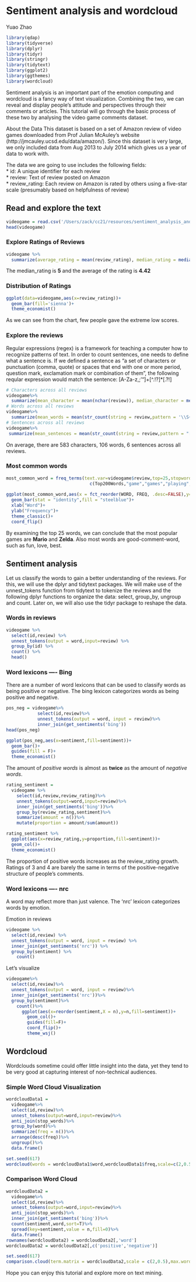# Sentiment analysis and wordcloud

Yuao Zhao

```r
library(qdap)
library(tidyverse)
library(dplyr)
library(tidyr)
library(stringr)
library(tidytext)
library(ggplot2) 
library(ggthemes)
library(wordcloud)
```

Sentiment analysis is an important part of the emotion computing and wordcloud is a fancy way of text visualization. Combining the two, we can reveal and display people's attitude and perspectives through their comments or articles. This tutorial will go through the basic process of these two by analysing the video game comments dataset. 

About the Data
This dataset is based on a set of Amazon review of video games downloaded from Prof Julian McAuley’s website (http://jmcauley.ucsd.edu/data/amazon/). Since this dataset is very large, we only included data from Aug 2013 to July 2014 which gives us a year of data to work with.

The data we are going to use includes the following fields:  
* id: A unique identifier for each review  
* review: Text of review posted on Amazon  
* review_rating: Each review on Amazon is rated by others using a five-star scale (presumably based on helpfulness of review)  

## Read and explore the text

```r
videogame = read.csv('/Users/zack/cc21/resources/sentiment_analysis_and_wordcloud/videogame_review.csv',stringsAsFactors = F)
head(videogame)
```
### Explore Ratings of Reviews

```r
videogame %>%
  summarize(average_rating = mean(review_rating), median_rating = median(review_rating))
```

The median_rating is **5** and the average of the rating is **4.42**

### Distribution of Ratings

```r
ggplot(data=videogame,aes(x=review_rating))+
  geom_bar(fill='sienna')+
  theme_economist()
```

As we can see from the chart, few people gave the extreme low scores. 

### Explore the reviews

Regular expressions (regex) is a framework for teaching a computer how to recognize patterns of text. In order to count sentences, one needs to define what a sentence is. If we defined a sentence as “a set of characters or punctuation (comma, quote) or spaces that end with one or more period, question mark, exclamation mark or combination of them”, the following reqular expression would match the sentence: [A-Za-z,;’"\s]+[^.!?]*[.?!]

```r
# Characters across all reviews
videogame%>%
  summarize(mean_character = mean(nchar(review)), median_character = median(nchar(review)))
# Words across all reviews
videogame%>%
  summarize(mean_words = mean(str_count(string = review,pattern = '\\S+')), median_words = median(str_count(string = review,pattern = '\\S+')))
# Sentences across all reviews
videogame%>%
 summarize(mean_sentences = mean(str_count(string = review,pattern = "[A-Za-z,;'\"\\s]+[^.!?]*[.?!]")), median_sentences = median(str_count(string = review,pattern = "[A-Za-z,;'\"\\s]+[^.!?]*[.?!]")))
```
On average, there are 583 characters, 106 words, 6 sentences across all reviews. 

### Most common words

```r
most_common_word = freq_terms(text.var=videogame$review,top=25,stopwords =
                                c(Top200Words,"game","games","playing","it's","i've","i'm","s","d"))
  
ggplot(most_common_word,aes(x = fct_reorder(WORD, FREQ, .desc=FALSE),y=FREQ))+
  geom_bar(stat = "identity",fill = "steelblue")+
  xlab("Word")+
  ylab("Frequency")+
  theme_classic()+
  coord_flip()
```

By examining the top 25 words, we can conclude that the most popular games are **Mario** and **Zelda**. Also most words are good-comment-word, such as fun, love, best.  

## Sentiment analysis

Let us classify the words to gain a better understanding of the reviews. For this, we will use the dplyr and tidytext packages. We will make use of the unnest_tokens function from tidytext to tokenize the reviews and the following dplyr functions to organize the data: select, group_by, ungroup and count. Later on, we will also use the tidyr package to reshape the data.

### Words in reviews
```r
videogame %>%
  select(id,review) %>%
  unnest_tokens(output = word,input=review) %>%
  group_by(id) %>%
  count() %>%
  head()
```

### Word lexicons ---- Bing

There are a number of word lexicons that can be used to classify words as being positive or negative. The bing lexicon categorizes words as being positive and negative. 

```r
pos_neg = videogame%>%
            select(id,review)%>%
            unnest_tokens(output = word, input = review)%>%
            inner_join(get_sentiments('bing'))
head(pos_neg)
```

```r
ggplot(pos_neg,aes(x=sentiment,fill=sentiment))+
  geom_bar()+
  guides(fill = F)+
  theme_economist()
```

The amount of *positive words* is almost as **twice** as the amount of *negative words*. 

```r
rating_sentiment = 
  videogame %>%
    select(id,review,review_rating)%>%
    unnest_tokens(output=word,input=review)%>%
    inner_join(get_sentiments('bing'))%>%
    group_by(review_rating,sentiment)%>%
    summarize(amount = n())%>%
    mutate(proportion = amount/sum(amount))

rating_sentiment %>%
  ggplot(aes(x=review_rating,y=proportion,fill=sentiment))+
  geom_col()+
  theme_economist()
```

The proportion of positive words increases as the review_rating growth. Ratings of 3 and 4 are barely the same in terms of the positive-negative structure of people's comments. 


### Word lexicons ---- nrc

A word may reflect more than just valence. The ‘nrc’ lexicon categorizes words by emotion. 

Emotion in reviews
```r
videogame %>%
  select(id,review) %>%
  unnest_tokens(output = word, input = review) %>%
  inner_join(get_sentiments('nrc')) %>%
  group_by(sentiment) %>%
    count()
```
Let's visualize

```r
videogame%>%
  select(id,review)%>%
  unnest_tokens(output = word, input = review)%>%
  inner_join(get_sentiments('nrc'))%>%
  group_by(sentiment)%>%
    count()%>%
      ggplot(aes(x=reorder(sentiment,X = n),y=n,fill=sentiment))+
        geom_col()+
        guides(fill=F)+
        coord_flip()+
        theme_wsj()
```

## Wordcloud

Wordclouds sometime could offer little insight into the data, yet they tend to be very good at capturing interest of non-technical audiences.

### Simple Word Cloud Visualization
```r
wordcloudData1 = 
  videogame%>%
  select(id,review)%>%
  unnest_tokens(output=word,input=review)%>%
  anti_join(stop_words)%>%
  group_by(word)%>%
  summarize(freq = n())%>%
  arrange(desc(freq))%>%
  ungroup()%>%
  data.frame()

set.seed(617)
wordcloud(words = wordcloudData1$word,wordcloudData1$freq,scale=c(2,0.5),max.words = 100,colors=brewer.pal(9,"Spectral"))
```

### Comparison Word Cloud
```r
wordcloudData2 = 
  videogame%>%
  select(id,review)%>%
  unnest_tokens(output=word,input=review)%>%
  anti_join(stop_words)%>%
  inner_join(get_sentiments('bing'))%>%
  count(sentiment,word,sort=T)%>%
  spread(key=sentiment,value = n,fill=0)%>%
  data.frame()
rownames(wordcloudData2) = wordcloudData2[,'word']
wordcloudData2 = wordcloudData2[,c('positive','negative')]

set.seed(617)
comparison.cloud(term.matrix = wordcloudData2,scale = c(2,0.5),max.words = 200, rot.per=0)
```

Hope you can enjoy this tutorial and explore more on text mining.
